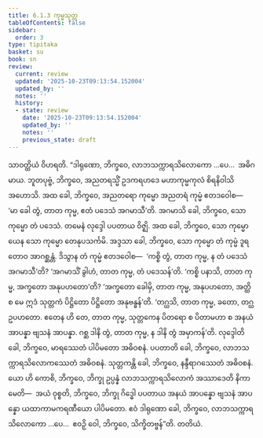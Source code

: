 ```yaml
---
title: 6.1.3 ကုမ္မသုတ္တ
tableOfContents: false
sidebar:
  order: 3
type: tipitaka
basket: su
book: sn
review:
  current: review
  updated: '2025-10-23T09:13:54.152004'
  updated_by: ''
  notes: ''
  history:
  - state: review
    date: '2025-10-23T09:13:54.152004'
    updated_by: ''
    notes: ''
    previous_state: draft
---
```



<ReviewStatus review={frontmatter.review} showDetails={true} />

<HypothesisAnnotation frontmatter={frontmatter} />

<DynamicBreadcrumb />

<Division number="159" book="sn" e="ch" v="18" p="303">

<Paragraph number="1026" book="sn">
သာဝတ္ထိယံ ဝိဟရတိ. “ဒါရုဏော, ဘိက္ခဝေ, လာဘသက္ကာရသိလောကော …ပေ…  အဓိဂမာယ. ဘူတပုဗ္ဗံ, ဘိက္ခဝေ, အညတရသ္မိံ ဥဒကရဟဒေ မဟာကုမ္မကုလံ စိရနိဝါသိ အဟောသိ. အထ ခေါ, ဘိက္ခဝေ, အညတရော ကုမ္မော အညတရံ ကုမ္မံ ဧတဒဝေါစ—  ‘မာ ခေါ တွံ, တာတ ကုမ္မ, ဧတံ ပဒေသံ အဂမာသီ’တိ. အဂမာသိ ခေါ, ဘိက္ခဝေ, သော ကုမ္မော တံ ပဒေသံ. တမေနံ လုဒ္ဒေါ ပပတာယ ဝိဇ္ဈိ. အထ ခေါ, ဘိက္ခဝေ, သော ကုမ္မော ယေန သော ကုမ္မော တေနုပသင်္ကမိ. အဒ္ဒသာ ခေါ, ဘိက္ခဝေ, သော ကုမ္မော တံ ကုမ္မံ ဒူရတောဝ အာဂစ္ဆန္တံ. ဒိသွာန တံ ကုမ္မံ ဧတဒဝေါစ—  ‘ကစ္စိ တွံ, တာတ ကုမ္မ, န တံ ပဒေသံ အဂမာသီ’တိ? ‘အဂမာသိံ ခွါဟံ, တာတ ကုမ္မ, တံ ပဒေသန်’တိ. ‘ကစ္စိ ပနာသိ, တာတ ကုမ္မ, အက္ခတော အနုပဟတော’တိ? ‘အက္ခတော ခေါမှိ, တာတ ကုမ္မ, အနုပဟတော, အတ္ထိ စ မေ ဣဒံ သုတ္တကံ ပိဋ္ဌိတော ပိဋ္ဌိတော အနုဗန္ဓန်’တိ. ‘တဂ္ဃသိ, တာတ ကုမ္မ, ခတော, တဂ္ဃ ဥပဟတော. ဧတေန ဟိ တေ, တာတ ကုမ္မ, သုတ္တကေန ပိတရော စ ပိတာမဟာ စ အနယံ အာပန္နာ ဗျသနံ အာပန္နာ. ဂစ္ဆ ဒါနိ တွံ, တာတ ကုမ္မ, န ဒါနိ တွံ အမှာကန်’တိ.
</Paragraph>

<Paragraph number="1027" book="sn">
လုဒ္ဒေါတိ ခေါ, ဘိက္ခဝေ, မာရဿေတံ ပါပိမတော အဓိဝစနံ. ပပတာတိ ခေါ, ဘိက္ခဝေ, လာဘသက္ကာရသိလောကဿေတံ အဓိဝစနံ. သုတ္တကန္တိ ခေါ, ဘိက္ခဝေ, နန္ဒီရာဂဿေတံ အဓိဝစနံ. ယော ဟိ ကောစိ, ဘိက္ခဝေ, ဘိက္ခု ဥပ္ပန္နံ လာဘသက္ကာရသိလောကံ အဿာဒေတိ နိကာမေတိ—  အယံ ဝုစ္စတိ, ဘိက္ခဝေ, ဘိက္ခု ဂိဒ္ဓေါ ပပတာယ အနယံ အာပန္နော ဗျသနံ အာပန္နော ယထာကာမကရဏီယော ပါပိမတော. ဧဝံ ဒါရုဏော ခေါ, ဘိက္ခဝေ, လာဘသက္ကာရသိလောကော …ပေ…  ဧဝဉှိ ဝေါ, ဘိက္ခဝေ, သိက္ခိတဗ္ဗန်”တိ.

</Paragraph>
</Division>

<Paragraph number="1028" type="center" book="sn">
တတိယံ.
</Paragraph>